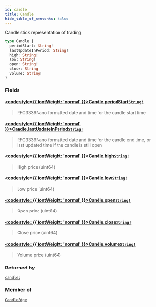 ```yaml
---
id: candle
title: Candle
hide_table_of_contents: false
---
```








Candle stick representation of trading

```graphql
type Candle {
  periodStart: String!
  lastUpdateInPeriod: String!
  high: String!
  low: String!
  open: String!
  close: String!
  volume: String!
}
```


### Fields

#### [<code style={{ fontWeight: 'normal' }}>Candle.<b>periodStart</b></code>](#)<Bullet />[`String!`](/testnet/api/graphql/scalars/string) <Badge class="secondary" text="non-null"/> <Badge class="secondary" text="scalar"/>
> RFC3339Nano formatted date and time for the candle start time
> 

#### [<code style={{ fontWeight: 'normal' }}>Candle.<b>lastUpdateInPeriod</b></code>](#)<Bullet />[`String!`](/testnet/api/graphql/scalars/string) <Badge class="secondary" text="non-null"/> <Badge class="secondary" text="scalar"/>
> RFC3339Nano formatted date and time for the candle end time, or last updated time if the candle is still open
> 

#### [<code style={{ fontWeight: 'normal' }}>Candle.<b>high</b></code>](#)<Bullet />[`String!`](/testnet/api/graphql/scalars/string) <Badge class="secondary" text="non-null"/> <Badge class="secondary" text="scalar"/>
> High price (uint64)
> 

#### [<code style={{ fontWeight: 'normal' }}>Candle.<b>low</b></code>](#)<Bullet />[`String!`](/testnet/api/graphql/scalars/string) <Badge class="secondary" text="non-null"/> <Badge class="secondary" text="scalar"/>
> Low price (uint64)
> 

#### [<code style={{ fontWeight: 'normal' }}>Candle.<b>open</b></code>](#)<Bullet />[`String!`](/testnet/api/graphql/scalars/string) <Badge class="secondary" text="non-null"/> <Badge class="secondary" text="scalar"/>
> Open price (uint64)
> 

#### [<code style={{ fontWeight: 'normal' }}>Candle.<b>close</b></code>](#)<Bullet />[`String!`](/testnet/api/graphql/scalars/string) <Badge class="secondary" text="non-null"/> <Badge class="secondary" text="scalar"/>
> Close price (uint64)
> 

#### [<code style={{ fontWeight: 'normal' }}>Candle.<b>volume</b></code>](#)<Bullet />[`String!`](/testnet/api/graphql/scalars/string) <Badge class="secondary" text="non-null"/> <Badge class="secondary" text="scalar"/>
> Volume price (uint64)
> 



### Returned by

[`candles`](/testnet/api/graphql/subscriptions/candles)  <Badge class="secondary" text="subscription"/>

### Member of

[`CandleEdge`](/testnet/api/graphql/objects/candle-edge)  <Badge class="secondary" text="object"/>



